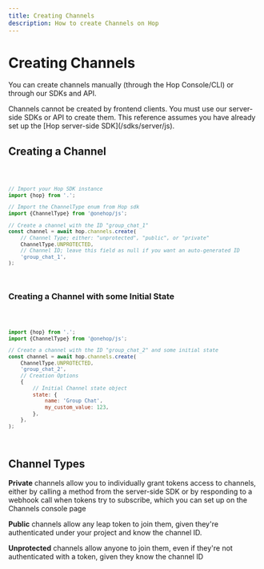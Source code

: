 ```yaml
---
title: Creating Channels
description: How to create Channels on Hop
---
```



# Creating Channels

You can create channels manually (through the Hop Console/CLI) or through our SDKs and API.

<Callout>
	Channels cannot be created by frontend clients. You must use our server-side
	SDKs or API to create them. This reference assumes you have already set up the
	[Hop server-side SDK](/sdks/server/js).
</Callout>

## Creating a Channel

<Code>

```js {5,8} title="create-channel.js" showLineNumbers
// Import your Hop SDK instance
import {hop} from '.';

// Import the ChannelType enum from Hop sdk
import {ChannelType} from '@onehop/js';

// Create a channel with the ID "group_chat_1"
const channel = await hop.channels.create(
	// Channel Type; either: "unprotected", "public", or "private"
	ChannelType.UNPROTECTED,
	// Channel ID; leave this field as null if you want an auto-generated ID
	'group_chat_1',
);
```

</Code>

### Creating a Channel with some Initial State

<Code>

```js {2,5} title="create-channel-with-state.js" showLineNumbers
import {hop} from '.';
import {ChannelType} from '@onehop/js';

// Create a channel with the ID "group_chat_2" and some initial state
const channel = await hop.channels.create(
	ChannelType.UNPROTECTED,
	'group_chat_2',
	// Creation Options
	{
		// Initial Channel state object
		state: {
			name: 'Group Chat',
			my_custom_value: 123,
		},
	},
);
```

</Code>

## Channel Types

**Private** channels allow you to individually grant tokens access to channels, either by calling a method from the server-side SDK or by responding to a webhook call when tokens try to subscribe, which you can set up on the Channels console page

**Public** channels allow any leap token to join them, given they're authenticated under your project and know the channel ID.

**Unprotected** channels allow anyone to join them, even if they're not authenticated with a token, given they know the channel ID

```

```
